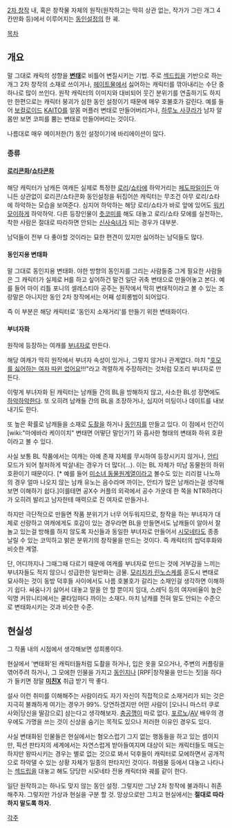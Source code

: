 [[2차 창작]] 내, 혹은 창작물 자체의 원작(원작하고는 딱히 상관 없는, 작가가 그린 개그 4칸만화 등)에서 이루어지는 [[동인설정]]의 한 궤.

[[목차]]
== 개요 ==
말 그대로 캐릭의 성향을 '''[[변태]]'''로 비틀어 변질시키는 기법. 주로 [[섹드립]]을 기반으로 하는 개그 2차 창작의 소재로 쓰이거나, [[헤이트물]]에서 싫어하는 캐릭터를 깎아내리는 수단 중 하나로 많이 쓰인다. 원작 캐릭터의 이미지와 대비되어 웃긴 분위기를 연출하기도 하지만 한편으로는 캐릭터 붕괴가 심한 동인 설정이기 때문에 매우 호불호가 갈린다. 예를 들어 [[보컬로이드]] [[KAITO]]를 알몸 머플러 변태로 만들어버리거나, [[하루노 사쿠라]]가 남자 알몸만 보면 코피를 뿜는 변태로 만들어버리는 것이다.

나름대로 매우 메이저한(?) 동인 설정이기에 바리에이션이 많다.
=== 종류 ===
==== [[로리콘]]화/[[쇼타콘]]화 ====
해당 캐릭터가 남캐든 여캐든 실제로 특정한 [[로리]]/[[쇼타]]에 하악거리는 [[pedophile|페도파일]]이든 아니든 상관없이 로리콘/쇼타콘화 동인설정을 뒤집어쓴 캐릭터는 무조건 아무 로리/쇼타에 하악하는 모습을 보여준다. 심지어 하악하는 해당 로리/쇼타가 바로 앞에 있어도 [[워키모이]]하게 하악하악. 다른 등장인물이 [[츳코미]]를 해도 대놓고 로리/쇼타 모에를 실천하는, 착한 사람은 절대로 따라하면 안되는 [[신사]][[숙녀]]가 되는 경우가 대부분. 

남덕들이 전부 다 좋아할 것이라는 묘한 편견이 있지만 싫어하는 남덕들도 많다. 

==== 동인지용 변태화 ====
말 그대로 동인지용 변태화. 야한 방향의 동인지를 그리는 사람들중 그게 필요한 사람들은 그 캐릭터가 실제로 H를 하고 싶어하건 말건 일단 귀축 변태으로 만들어놓고 본다. 예를 들어 마이 리틀 포니의 셀레스티아 공주는 원작에서 딱히 변태적이라고 볼 수 있는 조랑말은 아니지만 동인 2차 창작에서는 어째 성희롱범이 되어있다. 

즉 이 부분은 해당 캐릭터로 '동인지 소재거리'를 만들기 위한 변태화이다. 

==== 부녀자화 ====
원작에 등장하는 여캐를 [[부녀자]]로 만든다. 

해당 여캐가 딱히 원작에서 부녀자 속성이 있거나, 그렇지 않거나 관계없다. 마치 "[[호모를 싫어하는 여자 따윈 없어요]]!!!"라고 격렬하게 주장하려는 것처럼 모조리 부녀자로 만든다. 

이렇게 부녀자화 된 캐릭터는 남캐들 간의 BL을 방해하지 않고, 사소한 BL성 장면에도 [[하악하악]]한다. 또 오히려 남캐들 간의 BL을 조장하거나, 심지어 미팅이나 데이트를 내보내기도 한다. 

또 높은 확률로 남캐들을 소재로 [[도촬]]을 하거나 [[동인지]]를 만들고 있다. 이 점에서 인간이 [wiki:"마에바라 케이이치" 변태면 어떻단 말인가?] 와 흡사한 형태의 변태화 하위 호환이라고 볼 수 있다. 

사실 보통 BL 작품에서는 여캐는 아예 존재 자체를 무시하여 등장시키지 않거나, [[안티]] 모드가 되어 철저하게 박살내는 경우가 더 많다(…). 이는 BL 자체가 미남 동물원의 하위 호환이기 때문이다. [* 예를 들어 [[미소녀 동물원]]계열이라고 볼수도 있는 리리컬 나노하의 경우 얼마 나오지 않는 남캐 유노는 음수라며 까이는, 안티가 많은 남캐라는걸 생각해보면 이해하기 쉽다.]이를테면 공X수 커플의 외곽에서 공수 가운데 한 쪽을 NTR하려다가 오히려 발리고 남자한테 매력으로 진 여자로 만들거나.

하지만 극단적으로 만들면 작품 분위기가 너무 어두워지므로, 창작을 하는 부녀자가 대체로 선량하고 여캐에게도 호감이 있는 경우라면 BL을 만들면서도 남캐들이 알아서 잘 놀고 있는걸 방해를 하지 않도록 자신들과 동일한 부녀자로 만들어서 [[시모네타]]도 종종 날릴 수 있는 코믹하고 밝은 분위기의 창작물을 만드는 것이다. 즉 캐릭터의 씹덕후화와 비슷한 계열. 

단, 어디까지나 그때그때 다르기 때문에 여캐를 부녀자로 만드는 것에 거부감을 느끼는 부녀자들도 적지 않으니 성급한한 일반화는 금물. [[모리치카 린노스케]]를 훈도시 변태로 묘사하는 것이 동방 덕후들 사이에서도 나름 호불호가 갈리는 소재인걸 생각하면 이해하기 쉽다. 싸움나기 싫어서 대놓고 말을 안 할 뿐이지 임대, 스레딕 등의 여자비율이 높은 익명 커뮤니티에서는 쿨타임마다 까이는 소재다. 마치 남캐를 전혀 말도 안되는 수준으로 변태화시키는 것과 비슷한 수준. 

== 현실성 ==
그 작품 내의 시점에서 생각해보면 성희롱이다.

현실에서 '변태화'된 캐릭터들처럼 도촬을 하거나, 입은 옷을 모으거나, 주변의 커플링을 엮어주려 하거나, 그 모에한 인물을 가지고 [[동인지]]나 [RPF|창작물을 만드는 짓]을 하다가 들키면 정말 '''[[미치광이|미친X]]''' 취급 받기 딱 좋다. 

설사 이런 취미를 이해해주는 사람이라도 자기 자신이 직접적으로 소재거리가 되는 것은 지극히 불쾌하게 여기는 경우가 99%. 당연하겠지만 어떤 사람이  [오나니 마스터 쿠로사와|당신을 딸감으로] 삼는다고 생각해보자. [[충공깽]]이 따로 없다.  [[포르노]]/[[AV]] 배우의 경우에도 가명을 쓰는 것이 신상을 숨기는 목적도 있으나 저러한 이유인 경우도 있다.

사실 변태화된 인물들은 현실에서는 혐오스럽기 그지 없는 행동들을 하고 있는 셈이지만, 픽션 판타지의 세계에서는 자연스럽게 받아들여지며 대상이 되는 캐릭터들도 매도는 하지만 왕따시키는 경우는 별로 없는 것으로 봐서 덕후들이 캐릭터로 모에하면서 공개적으로 하악댈 수 있는 상황 자체가 일종의 판타지인 것이다. 하렘물 등에서 대놓고 나타나는 [[섹드립]]을 대놓고 해도 당당한 시모네타 전용 캐릭터와 궤를 같이 한다.

일단 원작하고는 하나도 맞지 않는 동인 설정. 그렇지만 그냥 2차 창작에 불과하니 취존해주자. 그렇지만 가상과 현실을 구분 할 것. 망상으로만 그치고 현실에서는 '''절대로 따라하지 말도록 하자.'''

[[각주]]
